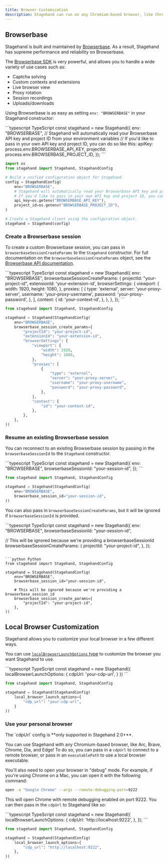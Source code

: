 ```yaml
---
title: Browser Customization
description: Stagehand can run on any Chromium-based browser, like Chrome, Edge, Arc, and Brave.
---
```


## Browserbase

Stagehand is built and maintained by [Browserbase](https://www.browserbase.com/). As a result, Stagehand has supreme performance and reliability on Browserbase.

The [Browserbase SDK](https://docs.browserbase.com/reference/sdk/nodejs) is very powerful, and allows you to handle a wide variety of use cases such as:

- Captcha solving
- Custom contexts and extensions
- Live browser view
- Proxy rotation
- Session recordings
- Uploads/downloads

Using Browserbase is as easy as setting `env: "BROWSERBASE"` in your Stagehand constructor:

<CodeGroup>
```typescript TypeScript
const stagehand = new Stagehand({
  env: "BROWSERBASE",
  // Stagehand will automatically read your Browserbase API key and project ID from your environment variables
  // If you'd like to pass in your own API key and project ID, you can do so like this:
  apiKey: process.env.BROWSERBASE_API_KEY,
  projectId: process.env.BROWSERBASE_PROJECT_ID,
});
```

```python Python
import os
from stagehand import Stagehand, StagehandConfig

# Build a unified configuration object for Stagehand
config = StagehandConfig(
    env="BROWSERBASE",
    # Stagehand will automatically read your Browserbase API key and project ID from your environment variables
    # If you'd like to pass in your own API key and project ID, you can do so like this:
    api_key=os.getenv("BROWSERBASE_API_KEY"),
    project_id=os.getenv("BROWSERBASE_PROJECT_ID"),
)

# Create a Stagehand client using the configuration object.
stagehand = Stagehand(config)
```
</CodeGroup>

### Create a Browserbase session
To create a custom Browserbase session, you can pass in `browserbaseSessionCreateParams` to the `Stagehand` constructor. For full documentation on the `browserbaseSessionCreateParams` object, see the [Browserbase API documentation](https://docs.browserbase.com/reference/api/create-a-session).

<CodeGroup>
```typescript TypeScript
const stagehand = new Stagehand({
	env: "BROWSERBASE",
 	browserbaseSessionCreateParams: {
		projectId: "your-project-id",
		extensionId: 'your-extension-id',
		browserSettings: {
			viewport: {
				width: 1920,
				height: 1080,
			},
			proxies: [
				{
					type: 'external',
					server: 'your-proxy-server',
					username: 'your-proxy-username',
					password: 'your-proxy-password',
				},
			],
			context: {
				id: 'your-context-id',
			},
		},
	},
});
```

```python Python
from stagehand import Stagehand, StagehandConfig

stagehand = Stagehand(StagehandConfig(
    env="BROWSERBASE",
    browserbase_session_create_params={
        "projectId": "your-project-id",
        "extensionId": "your-extension-id",
        "browserSettings": {
            "viewport": {
                "width": 1920,
                "height": 1080,
            },
            "proxies": [
                {
                    "type": "external",
                    "server": "your-proxy-server",
                    "username": "your-proxy-username",
                    "password": "your-proxy-password",
                },
            ],
            "context": {
                "id": "your-context-id",
            },
        },
    },
))
```
</CodeGroup>

### Resume an existing Browserbase session
You can reconnect to an existing Browserbase session by passing in the `browserbaseSessionId` to the `Stagehand` constructor.

<CodeGroup>
```typescript TypeScript
const stagehand = new Stagehand({
  env: "BROWSERBASE",
  browserbaseSessionId: "your-session-id",
});
```

```python Python
from stagehand import Stagehand, StagehandConfig

stagehand = Stagehand(StagehandConfig(
    env="BROWSERBASE",
    browserbase_session_id="your-session-id",
))
```
</CodeGroup>

You can also pass in `browserbaseSessionCreateParams`, but it will be ignored if `browserbaseSessionId` is provided.

<CodeGroup>
```typescript TypeScript
const stagehand = new Stagehand({
  env: "BROWSERBASE",
  browserbaseSessionId: "your-session-id",
  
  // This will be ignored because we're providing a browserbaseSessionId
  browserbaseSessionCreateParams: {
	projectId: "your-project-id",
  },
});
```

```python Python
from stagehand import Stagehand, StagehandConfig

stagehand = Stagehand(StagehandConfig(
    env="BROWSERBASE",
    browserbase_session_id="your-session-id",
    
    # This will be ignored because we're providing a browserbase_session_id
    browserbase_session_create_params={
        "projectId": "your-project-id",
    },
))
```
</CodeGroup>

## Local Browser Customization

Stagehand allows you to customize your local browser in a few different ways.

You can use [`localBrowserLaunchOptions` type](https://github.com/browserbase/stagehand/blob/84f810b4631291307a32a47addad7e26e9c1deb3/types/stagehand.ts#L134-L174) to customize the browser you want Stagehand to use.

<CodeGroup>
```typescript TypeScript
const stagehand = new Stagehand({
  localBrowserLaunchOptions: {
	cdpUrl: 'your-cdp-url',
  }
})
```

```python Python
from stagehand import Stagehand, StagehandConfig

stagehand = Stagehand(StagehandConfig(
    local_browser_launch_options={
        "cdp_url": "your-cdp-url",
    }
))
```
</CodeGroup>

### Use your personal browser

<Tip>
The `cdpUrl` config is **only supported in Stagehand 2.0+**.
</Tip>

You can use Stagehand with any Chromium-based browser, like Arc, Brave, Chrome, Dia, and Edge! To do so, you can pass in a `cdpUrl` to connect to a remote browser, or pass in an `executablePath` to use a local browser executable.

You'll also need to open your browser in "debug" mode. For example, if you're using Chrome on a Mac, you can open it with the following command:

```bash
open -a "Google Chrome" --args --remote-debugging-port=9222
```

This will open Chrome with remote debugging enabled on port 9222. You can then pass in the `cdpUrl` to Stagehand like so:

<CodeGroup>
```typescript TypeScript
const stagehand = new Stagehand({
  localBrowserLaunchOptions: {
	cdpUrl: 'http://localhost:9222',
  },
});
```

```python Python
from stagehand import Stagehand, StagehandConfig

stagehand = Stagehand(StagehandConfig(
    local_browser_launch_options={
        "cdp_url": "http://localhost:9222",
    },
))
```
</CodeGroup>